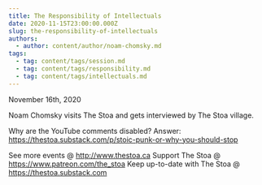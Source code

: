 ```yaml
---
title: The Responsibility of Intellectuals
date: 2020-11-15T23:00:00.000Z
slug: the-responsibility-of-intellectuals
authors:
  - author: content/author/noam-chomsky.md
tags:
  - tag: content/tags/session.md
  - tag: content/tags/responsibility.md
  - tag: content/tags/intellectuals.md
---
```


November 16th, 2020

Noam Chomsky visits The Stoa and gets interviewed by The Stoa village.

Why are the YouTube comments disabled? Answer: https://thestoa.substack.com/p/stoic-punk-or-why-you-should-stop

See more events @ http://www.thestoa.ca
Support The Stoa @ https://www.patreon.com/the_stoa
Keep up-to-date with The Stoa @ https://thestoa.substack.com
